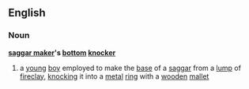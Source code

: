 ==English==
===Noun===
'''[[saggar maker]]'s [[bottom]] [[knocker]]'''
#a [[young]] [[boy]] employed to make the [[base]] of a [[saggar]] from a [[lump]] of [[fireclay]], [[knocking]] it into a [[metal]] [[ring]] with a [[wooden]] [[mallet]]